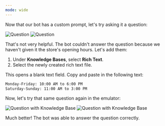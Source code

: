 ```yaml
---
mode: wide
---
```


Now that our bot has a custom prompt, let's try asking it a question:

<Frame>
  <img
    alt="Question"
    className="block dark:hidden"
    src="./assets/question.png"
  />
  <img
    alt="Question"
    className="hidden dark:block"
    src="./assets/question-dark.png"
  />
</Frame>

That's not very helpful. The bot couldn't answer the question because we haven't given it the store's opening hours. Let's add them:

1. Under **<Icon icon="book-open"/> Knowledge Bases**, select **Rich Text**.
2. Select the newly created rich text file.

This opens a blank text field. Copy and paste in the following text:

```txt wrap
Monday-Friday: 10:00 AM to 6:00 PM
Saturday-Sunday: 11:00 AM to 3:00 PM
```

Now, let's try that same question again in the emulator:

<Frame>
  <img
    alt="Question with Knowledge Base"
    className="block dark:hidden"
    src="./assets/question-with-kb.png"
  />
  <img
    alt="Question with Knowledge Base"
    className="hidden dark:block"
    src="./assets/question-with-kb-dark.png"
  />
</Frame>

Much better! The bot was able to answer the question correctly.
